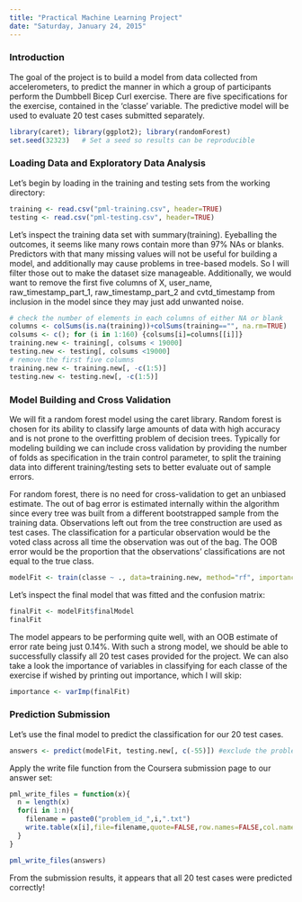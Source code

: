 ```yaml
---
title: "Practical Machine Learning Project"
date: "Saturday, January 24, 2015"
---
```


### Introduction

The goal of the project is to build a model from data collected from accelerometers, to predict the manner in which a group of participants perform the Dumbbell Bicep Curl exercise. There are five specifications for the exercise, contained in the 'classe' variable. The predictive model will be used to evaluate 20 test cases submitted separately. 
```r
library(caret); library(ggplot2); library(randomForest) 
set.seed(32323)   # Set a seed so results can be reproducible
```

### Loading Data and Exploratory Data Analysis

Let's begin by loading in the training and testing sets from the working directory:
```r
training <- read.csv("pml-training.csv", header=TRUE)
testing <- read.csv("pml-testing.csv", header=TRUE)
```

Let's inspect the training data set with summary(training). Eyeballing the outcomes, it seems like many rows contain more than 97% NAs or blanks. Predictors with that many missing values will not be useful for building a model, and additionally may cause problems in tree-based models. So I will filter those out to make the dataset size manageable. Additionally, we would want to remove the first five columns of X, user_name, raw_timestamp_part_1,	raw_timestamp_part_2 and cvtd_timestamp from inclusion in the model since they may just add unwanted noise.

```r
# check the number of elements in each columns of either NA or blank
columns <- colSums(is.na(training))+colSums(training=="", na.rm=TRUE) 
colsums <- c(); for (i in 1:160) {colsums[i]=columns[[i]]}  
training.new <- training[, colsums < 19000]
testing.new <- testing[, colsums <19000]
# remove the first five columns
training.new <- training.new[, -c(1:5)]
testing.new <- testing.new[, -c(1:5)]
```

### Model Building and Cross Validation

We will fit a random forest model using the caret library. Random forest is chosen for its ability to classify large amounts of data with high accuracy and is not prone to the overfitting problem of decision trees. Typically for modeling building we can include cross validation by providing the number of folds as specification in the train control parameter, to split the training data into different training/testing sets to better evaluate out of sample errors. 

For random forest, there is no need for cross-validation to get an unbiased estimate. The out of bag error is estimated internally within the algorithm since every tree was built from a different bootstrapped sample from the training data. Observations left out from the tree construction are used as test cases. The classification for a particular observation would be the voted class across all time the observation was out of the bag. The OOB error would be the proportion that the observations' classifications are not equal to the true class.  
```r
modelFit <- train(classe ~ ., data=training.new, method="rf", importance = T)
```

Let's inspect the final model that was fitted and the confusion matrix:
```r
finalFit <- modelFit$finalModel
finalFit
```

The model appears to be performing quite well, with an OOB estimate of error rate being just 0.14%. With such a strong model, we should be able to successfully classify all 20 test cases provided for the project. We can also take a look the importance of variables in classifying for each classe of the exercise if wished by printing out importance, which I will skip:
```r
importance <- varImp(finalFit)
```

### Prediction Submission

Let's use the final model to predict the classification for our 20 test cases. 
```r
answers <- predict(modelFit, testing.new[, c(-55)]) #exclude the problem id column
```

Apply the write file function from the Coursera submission page to our answer set:
```r
pml_write_files = function(x){
  n = length(x)
  for(i in 1:n){
    filename = paste0("problem_id_",i,".txt")
    write.table(x[i],file=filename,quote=FALSE,row.names=FALSE,col.names=FALSE)
  }
}

pml_write_files(answers)
```

From the submission results, it appears that all 20 test cases were predicted correctly!